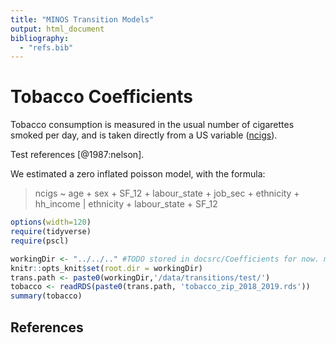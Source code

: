 ```yaml
---
title: "MINOS Transition Models"
output: html_document
bibliography: 
  - "refs.bib"
---
```


# Tobacco Coefficients

Tobacco consumption is measured in the usual number of cigarettes smoked per day, and is taken directly from a US variable ([ncigs](https://www.understandingsociety.ac.uk/documentation/mainstage/dataset-documentation/variable/ncigs)).

Test references [@1987:nelson].

We estimated a zero inflated poisson model, with the formula:

> ncigs \~ age + sex + SF_12 + labour_state + job_sec + ethnicity + hh_income \| ethnicity + labour_state + SF_12

```r
options(width=120)
require(tidyverse)
require(pscl)

workingDir <- "../../.." #TODO stored in docsrc/Coefficients for now. move to data/transitions and change rst filepaths accordingly.
knitr::opts_knit$set(root.dir = workingDir)
trans.path <- paste0(workingDir,'/data/transitions/test/')
tobacco <- readRDS(paste0(trans.path, 'tobacco_zip_2018_2019.rds'))
summary(tobacco)
```


References
----------
